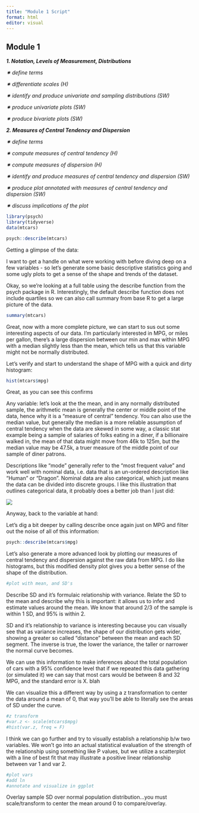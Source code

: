 ```yaml
---
title: "Module 1 Script"
format: html
editor: visual
---
```


## Module 1

***1. Notation, Levels of Measurement, Distributions***

*✷ define terms*

*✷ differentiate scales (H)*

*✷ identify and produce univariate and sampling distributions (SW)*

*✷ produce univariate plots (SW)*

*✷ produce bivariate plots (SW)*

***2. Measures of Central Tendency and Dispersion***

*✷ define terms*

*✷ compute measures of central tendency (H)*

*✷ compute measures of dispersion (H)*

*✷ identify and produce measures of central tendency and dispersion (SW)*

*✷ produce plot annotated with measures of central tendency and dispersion (SW)*

*✷ discuss implications of the plot*

```r
library(psych)
library(tidyverse)
data(mtcars)

```

```r
psych::describe(mtcars)
```

Getting a glimpse of the data:

I want to get a handle on what were working with before diving deep on a few variables - so let's generate some basic descriptive statistics going and some ugly plots to get a sense of the shape and trends of the dataset.

Okay, so we're looking at a full table using the describe function from the psych package in R. Interestingly, the default describe function does not include quartiles so we can also call summary from base R to get a large picture of the data.

```r

summary(mtcars)
```

Great, now with a more complete picture, we can start to sus out some interesting aspects of our data. I'm particularly interested in MPG, or miles per gallon, there's a large dispersion between our min and max within MPG with a median slightly less than the mean, which tells us that this variable might not be normally distributed.

Let's verify and start to understand the shape of MPG with a quick and dirty histogram:

```r
hist(mtcars$mpg)

```

Great, as you can see this confirms

Any variable: let's look at the the mean, and in any normally distributed sample, the arithmetic mean is generally the center or middle point of the data, hence why it is a "measure of central" tendency. You can also use the median value, but generally the median is a more reliable assumption of central tendency when the data are skewed in some way, a classic stat example being a sample of salaries of folks eating in a diner, if a billionaire walked in, the mean of that data might move from 46k to 125m, but the median value may be 47.5k, a truer measure of the middle point of our sample of diner patrons.

Descriptions like "mode" generally refer to the "most frequent value" and work well with nominal data, i.e. data that is an un-ordered description like "Human" or "Dragon". Nominal data are also categorical, which just means the data can be divided into discrete groups. I like this illustration that outlines categorical data, it probably does a better job than I just did:

![](images/nominal_ordinal_binary.png){fig-align="center"}

Anyway, back to the variable at hand:

Let's dig a bit deeper by calling describe once again just on MPG and filter out the noise of all of this information:

```r
psych::describe(mtcars$mpg)
```

Let's also generate a more advanced look by plotting our measures of central tendency and dispersion against the raw data from MPG. I do like histograms, but this modified density plot gives you a better sense of the shape of the distribution.

```r
#plot with mean, and SD's
```

Describe SD and it's formulaic relationship with variance. Relate the SD to the mean and describe why this is important: it allows us to infer and estimate values around the mean. We know that around 2/3 of the sample is within 1 SD, and 95% is within 2.

SD and it's relationship to variance is interesting because you can visually see that as variance increases, the shape of our distribution gets wider, showing a greater so called "distance" between the mean and each SD segment. The inverse is true, the lower the variance, the taller or narrower the normal curve becomes.

We can use this information to make inferences about the total population of cars with a 95% confidence level that if we repeated this data gathering (or simulated it) we can say that most cars would be between 8 and 32 MPG, and the standard error is X. blah

We can visualize this a different way by using a z transformation to center the data around a mean of 0, that way you'll be able to literally see the areas of SD under the curve.

```r
#z transform
#var.z <- scale(mtcars$mpg)
#hist(var.z, freq = F)
```

I think we can go further and try to visually establish a relationship b/w two variables. We won't go into an actual statistical evaluation of the strength of the relationship using something like P values, but we utilize a scatterplot with a line of best fit that may illustrate a positive linear relationship between var 1 and var 2.

```r
#plot vars
#add ln 
#annotate and visualize in ggplot
```

Overlay sample SD over normal population distribution...you must scale/transform to center the mean around 0 to compare/overlay.
